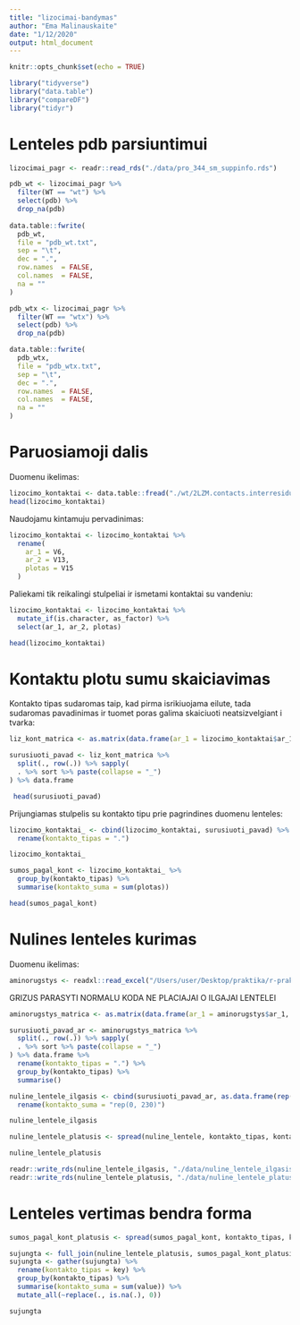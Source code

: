 ```yaml
---
title: "lizocimai-bandymas"
author: "Ema Malinauskaite"
date: "1/12/2020"
output: html_document
---
```


```r
knitr::opts_chunk$set(echo = TRUE)
```

```r
library("tidyverse")
library("data.table")
library("compareDF")
library("tidyr")
```

# Lenteles pdb parsiuntimui

```r
lizocimai_pagr <- readr::read_rds("./data/pro_344_sm_suppinfo.rds")

pdb_wt <- lizocimai_pagr %>% 
  filter(WT == "wt") %>% 
  select(pdb) %>% 
  drop_na(pdb) 
  
data.table::fwrite(
  pdb_wt,
  file = "pdb_wt.txt",
  sep = "\t",
  dec = ".",
  row.names  = FALSE,
  col.names  = FALSE,
  na = ""
)

pdb_wtx <- lizocimai_pagr %>% 
  filter(WT == "wtx") %>% 
  select(pdb) %>% 
  drop_na(pdb)

data.table::fwrite(
  pdb_wtx,
  file = "pdb_wtx.txt",
  sep = "\t",
  dec = ".",
  row.names  = FALSE,
  col.names  = FALSE,
  na = ""
)
```

# Paruosiamoji dalis 

Duomenu ikelimas:
```r
lizocimo_kontaktai <- data.table::fread("./wt/2LZM.contacts.interresidue.table")
head(lizocimo_kontaktai)
```

Naudojamu kintamuju pervadinimas:
```r
lizocimo_kontaktai <- lizocimo_kontaktai %>%
  rename(
    ar_1 = V6,
    ar_2 = V13, 
    plotas = V15
  )
```

Paliekami tik reikalingi stulpeliai ir ismetami kontaktai su vandeniu:
```r
lizocimo_kontaktai <- lizocimo_kontaktai %>%
  mutate_if(is.character, as_factor) %>% 
  select(ar_1, ar_2, plotas) 
```

```r
head(lizocimo_kontaktai) 
```

# Kontaktu plotu sumu skaiciavimas

Kontakto tipas sudaromas taip, kad pirma isrikiuojama eilute, tada sudaromas pavadinimas ir tuomet poras galima skaiciuoti neatsizvelgiant i tvarka:
```r
liz_kont_matrica <- as.matrix(data.frame(ar_1 = lizocimo_kontaktai$ar_1, ar_2 = lizocimo_kontaktai$ar_2))

surusiuoti_pavad <- liz_kont_matrica %>% 
  split(., row(.)) %>% sapply(
  . %>% sort %>% paste(collapse = "_")
) %>% data.frame

 head(surusiuoti_pavad)
```

Prijungiamas stulpelis su kontakto tipu prie pagrindines duomenu lenteles:
```r
lizocimo_kontaktai_ <- cbind(lizocimo_kontaktai, surusiuoti_pavad) %>% 
  rename(kontakto_tipas = ".")

lizocimo_kontaktai_
```

```r
sumos_pagal_kont <- lizocimo_kontaktai_ %>% 
  group_by(kontakto_tipas) %>% 
  summarise(kontakto_suma = sum(plotas)) 

head(sumos_pagal_kont)
```

# Nulines lenteles kurimas

Duomenu ikelimas:
```r
aminorugstys <- readxl::read_excel("/Users/user/Desktop/praktika/r-praktika/data/aminorugstys.xlsx",sheet = "Sheet1") 
```

GRIZUS PARASYTI NORMALU KODA NE PLACIAJAI O ILGAJAI LENTELEI
```r
aminorugstys_matrica <- as.matrix(data.frame(ar_1 = aminorugstys$ar_1, ar_2 = aminorugstys$ar_2))

surusiuoti_pavad_ar <- aminorugstys_matrica %>% 
  split(., row(.)) %>% sapply(
  . %>% sort %>% paste(collapse = "_")
) %>% data.frame %>% 
  rename(kontakto_tipas = ".") %>% 
  group_by(kontakto_tipas) %>% 
  summarise()

nuline_lentele_ilgasis <- cbind(surusiuoti_pavad_ar, as.data.frame(rep(0, 230))) %>% 
  rename(kontakto_suma = "rep(0, 230)")

nuline_lentele_ilgasis

nuline_lentele_platusis <- spread(nuline_lentele, kontakto_tipas, kontakto_suma)

nuline_lentele_platusis

readr::write_rds(nuline_lentele_ilgasis, "./data/nuline_lentele_ilgasis.rds")
readr::write_rds(nuline_lentele_platusis, "./data/nuline_lentele_platusis.rds")
```

# Lenteles vertimas bendra forma

```r
sumos_pagal_kont_platusis <- spread(sumos_pagal_kont, kontakto_tipas, kontakto_suma)

sujungta <- full_join(nuline_lentele_platusis, sumos_pagal_kont_platusis)
sujungta <- gather(sujungta) %>% 
  rename(kontakto_tipas = key) %>% 
  group_by(kontakto_tipas) %>% 
  summarise(kontakto_suma = sum(value)) %>% 
  mutate_all(~replace(., is.na(.), 0))

sujungta
```
